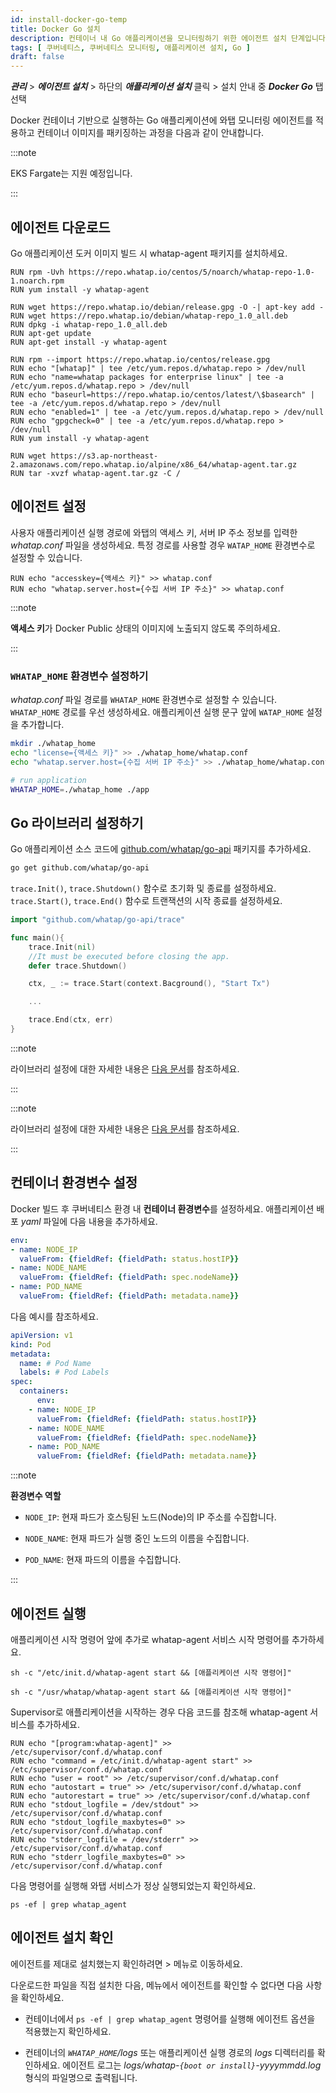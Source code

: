 ```yaml
---
id: install-docker-go-temp
title: Docker Go 설치
description: 컨테이너 내 Go 애플리케이션을 모니터링하기 위한 에이전트 설치 단계입니다.
tags: [ 쿠버네티스, 쿠버네티스 모니터링, 애플리케이션 설치, Go ]
draft: false
---
```


***관리*** > ***에이전트 설치*** > 하단의 ***애플리케이션 설치*** 클릭 > 설치 안내 중 ***Docker Go*** 탭 선택

Docker 컨테이너 기반으로 실행하는 Go 애플리케이션에 와탭 모니터링 에이전트를 적용하고 컨테이너 이미지를 패키징하는 과정을 다음과 같이 안내합니다. 

:::note 

EKS Fargate는 지원 예정입니다. 

:::

## 에이전트 다운로드

Go 애플리케이션 도커 이미지 빌드 시 whatap-agent 패키지를 설치하세요.

<Tabs>
<TabItem value="rc" label="Red Hat/CentOS" default>

```docker title='Red Hat/CentOS'
RUN rpm -Uvh https://repo.whatap.io/centos/5/noarch/whatap-repo-1.0-1.noarch.rpm
RUN yum install -y whatap-agent
```

</TabItem>

<TabItem value="du" label="Debian/Ubuntu" default>

```docker title='Debian/Ubuntu'
RUN wget https://repo.whatap.io/debian/release.gpg -O -| apt-key add -
RUN wget https://repo.whatap.io/debian/whatap-repo_1.0_all.deb
RUN dpkg -i whatap-repo_1.0_all.deb
RUN apt-get update
RUN apt-get install -y whatap-agent
```

</TabItem>

<TabItem value="al" label="Amazon Linux" default>

```docker title='Amazon Linux'
RUN rpm --import https://repo.whatap.io/centos/release.gpg
RUN echo "[whatap]" | tee /etc/yum.repos.d/whatap.repo > /dev/null
RUN echo "name=whatap packages for enterprise linux" | tee -a /etc/yum.repos.d/whatap.repo > /dev/null
RUN echo "baseurl=https://repo.whatap.io/centos/latest/\$basearch" | tee -a /etc/yum.repos.d/whatap.repo > /dev/null
RUN echo "enabled=1" | tee -a /etc/yum.repos.d/whatap.repo > /dev/null
RUN echo "gpgcheck=0" | tee -a /etc/yum.repos.d/whatap.repo > /dev/null
RUN yum install -y whatap-agent
```

</TabItem>

<TabItem value="apl" label="Alpine Linux" default>

```docker title='Alpine Linux'
RUN wget https://s3.ap-northeast-2.amazonaws.com/repo.whatap.io/alpine/x86_64/whatap-agent.tar.gz
RUN tar -xvzf whatap-agent.tar.gz -C /
```

</TabItem>

</Tabs>

## 에이전트 설정

사용자 애플리케이션 실행 경로에 와탭의 액세스 키, 서버 IP 주소 정보를 입력한 *whatap.conf* 파일을 생성하세요. 특정 경로를 사용할 경우 `WATAP_HOME` 환경변수로 설정할 수 있습니다.

```docker title='whatap.conf'
RUN echo "accesskey={액세스 키}" >> whatap.conf
RUN echo "whatap.server.host={수집 서버 IP 주소}" >> whatap.conf
```

:::note 

**액세스 키**가 Docker Public 상태의 이미지에 노출되지 않도록 주의하세요.

:::

### `WHATAP_HOME` 환경변수 설정하기

*whatap.conf* 파일 경로를 `WHATAP_HOME` 환경변수로 설정할 수 있습니다. `WHATAP_HOME` 경로를 우선 생성하세요. 애플리케이션 실행 문구 앞에 `WATAP_HOME` 설정을 추가합니다. 

```bash
mkdir ./whatap_home
echo "license={액세스 키}" >> ./whatap_home/whatap.conf
echo "whatap.server.host={수집 서버 IP 주소}" >> ./whatap_home/whatap.conf

# run application
WHATAP_HOME=./whatap_home ./app
```

## Go 라이브러리 설정하기

Go 애플리케이션 소스 코드에 [github.com/whatap/go-api](https://github.com/whatap/go-api) 패키지를 추가하세요.

```bash
go get github.com/whatap/go-api
```

`trace.Init()`, `trace.Shutdown()` 함수로 초기화 및 종료를 설정하세요. `trace.Start()`, `trace.End()` 함수로 트랜잭션의 시작 종료를 설정하세요.

```go title='Go'
import "github.com/whatap/go-api/trace"

func main(){
    trace.Init(nil)
    //It must be executed before closing the app.    
    defer trace.Shutdown()    

    ctx, _ := trace.Start(context.Bacground(), "Start Tx")

    ...

    trace.End(ctx, err)
}
```

<InDoc product='golang'>

:::note

라이브러리 설정에 대한 자세한 내용은 [다음 문서](api-guide)를 참조하세요.

:::

</InDoc>

<InDoc product='kubernetes'>

:::note

라이브러리 설정에 대한 자세한 내용은 [다음 문서](../golang/api-guide)를 참조하세요.

:::

</InDoc>

## 컨테이너 환경변수 설정

Docker 빌드 후 쿠버네티스 환경 내 **컨테이너 환경변수**를 설정하세요. 애플리케이션 배포 *yaml* 파일에 다음 내용을 추가하세요. 

```yaml
env:
- name: NODE_IP
  valueFrom: {fieldRef: {fieldPath: status.hostIP}}
- name: NODE_NAME
  valueFrom: {fieldRef: {fieldPath: spec.nodeName}}
- name: POD_NAME
  valueFrom: {fieldRef: {fieldPath: metadata.name}}
```

다음 예시를 참조하세요. 


```yaml
apiVersion: v1
kind: Pod
metadata:
  name: # Pod Name
  labels: # Pod Labels
spec:
  containers:
	  env:
    - name: NODE_IP
      valueFrom: {fieldRef: {fieldPath: status.hostIP}}
    - name: NODE_NAME
      valueFrom: {fieldRef: {fieldPath: spec.nodeName}}
    - name: POD_NAME
      valueFrom: {fieldRef: {fieldPath: metadata.name}}
```

:::note 

**환경변수 역할**

- `NODE_IP`: 현재 파드가 호스팅된 노드(Node)의 IP 주소를 수집합니다.

- `NODE_NAME`: 현재 파드가 실행 중인 노드의 이름을 수집합니다.

- `POD_NAME`: 현재 파드의 이름을 수집합니다.

:::

## 에이전트 실행

<Tabs>
<TabItem value="cm" label="Command" default>

애플리케이션 시작 명령어 앞에 추가로 whatap-agent 서비스 시작 명령어를 추가하세요. 

```docker title='Red Hat/CentOS, Debian/Ubuntu, Amazon Linux'
sh -c "/etc/init.d/whatap-agent start && [애플리케이션 시작 명령어]"
```

```docker title='Alpine Linux'
sh -c "/usr/whatap/whatap-agent start && [애플리케이션 시작 명령어]"
```

</TabItem>

<TabItem value="sup" label="Supervisor" default>

Supervisor로 애플리케이션을 시작하는 경우 다음 코드를 참조해 whatap-agent 서비스를 추가하세요.

```docker
RUN echo "[program:whatap-agent]" >> /etc/supervisor/conf.d/whatap.conf
RUN echo "command = /etc/init.d/whatap-agent start" >> /etc/supervisor/conf.d/whatap.conf
RUN echo "user = root" >> /etc/supervisor/conf.d/whatap.conf
RUN echo "autostart = true" >> /etc/supervisor/conf.d/whatap.conf
RUN echo "autorestart = true" >> /etc/supervisor/conf.d/whatap.conf
RUN echo "stdout_logfile = /dev/stdout" >> /etc/supervisor/conf.d/whatap.conf
RUN echo "stdout_logfile_maxbytes=0" >> /etc/supervisor/conf.d/whatap.conf
RUN echo "stderr_logfile = /dev/stderr" >> /etc/supervisor/conf.d/whatap.conf
RUN echo "stderr_logfile_maxbytes=0" >> /etc/supervisor/conf.d/whatap.conf
```

</TabItem>

</Tabs>

다음 명령어를 실행해 와탭 서비스가 정상 실행되었는지 확인하세요. 

```docker
ps -ef | grep whatap_agent
```

## 에이전트 설치 확인

에이전트를 제대로 설치했는지 확인하려면 <Cmdname sid="dashboard" className="uitext" /> > <Cmdname sid="serviceDashboard" className="uitext" /> 메뉴로 이동하세요.

다운로드한 파일을 직접 설치한 다음, <Cmdname sid="dashboard" className="uitext" /> 메뉴에서 에이전트를 확인할 수 없다면 다음 사항을 확인하세요.

* 컨테이너에서 `ps -ef | grep whatap_agent` 명령어를 실행해 에이전트 옵션을 적용했는지 확인하세요.

* 컨테이너의 *`WHATAP_HOME`/logs* 또는 애플리케이션 실행 경로의 *logs* 디렉터리를 확인하세요. 에이전트 로그는 *logs/whatap-`{boot or install}`-yyyymmdd.log* 형식의 파일명으로 출력됩니다.